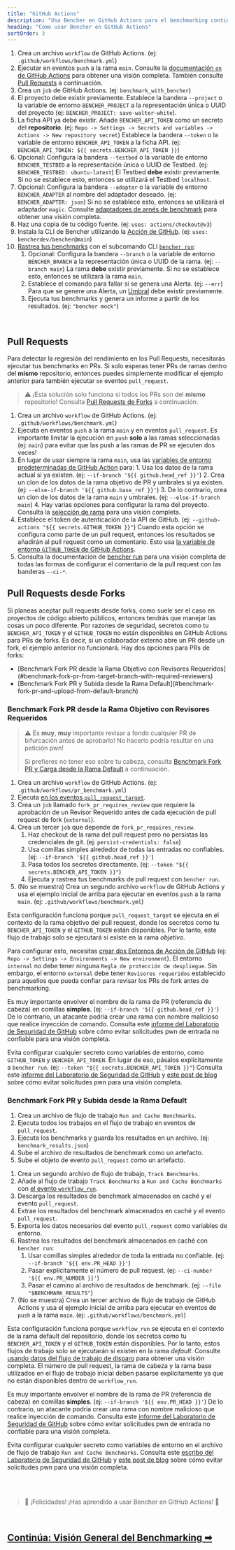 ```yaml
---
title: "GitHub Actions"
description: "Usa Bencher en GitHub Actions para el benchmarking continuo en pull requests"
heading: "Cómo usar Bencher en GitHub Actions"
sortOrder: 3
---
```



<GitHubActions1 />

1. Crea un archivo `workflow` de GitHub Actions. (ej: `.github/workflows/benchmark.yml`)
2. Ejecutar en eventos `push` a la rama `main`. Consulte la [documentación `on` de GitHub Actions](https://docs.github.com/es/actions/using-workflows/workflow-syntax-for-github-actions#on) para obtener una visión completa. También consulte [Pull Requests](#pull-requests) a continuación.
3. Crea un `job` de GitHub Actions. (ej: `benchmark_with_bencher`)
4. El proyecto debe existir previamente. Establece la bandera `--project` o la variable de entorno `BENCHER_PROJECT` a la representación única o UUID del proyecto (ej: `BENCHER_PROJECT: save-walter-white`).
5. La ficha API ya debe existir. Añade `BENCHER_API_TOKEN` como un secreto del **repositorio**. (ej: `Repo -> Settings -> Secrets and variables -> Actions -> New repository secret`) Establece la bandera `--token` o la variable de entorno `BENCHER_API_TOKEN` a la ficha API. (ej: `BENCHER_API_TOKEN: ${{ secrets.BENCHER_API_TOKEN }}`)
6. Opcional: Configura la bandera `--testbed` o la variable de entorno `BENCHER_TESTBED` a la representación única o UUID de Testbed. (ej: `BENCHER_TESTBED: ubuntu-latest`) El Testbed **debe** existir previamente. Si no se establece esto, entonces se utilizará el Testbed `localhost`.
7. Opcional: Configura la bandera `--adapter` o la variable de entorno `BENCHER_ADAPTER` al nombre del adaptador deseado. (ej: `BENCHER_ADAPTER: json`) Si no se establece esto, entonces se utilizará el adaptador `magic`. Consulte [adaptadores de arnés de benchmark](/docs/es/explanation/adapters) para obtener una visión completa.
8. Haz una copia de tu código fuente. (ej: `uses: actions/checkout@v3`)
9. Instala la CLI de Bencher utilizando la [Acción de GitHub](https://github.com/marketplace/actions/bencher-cli). (ej: `uses: bencherdev/bencher@main`)
10. [Rastrea tus benchmarks](/docs/es/how-to/track-benchmarks) con el subcomando CLI <code><a href="/docs/es/explanation/bencher-run">bencher run</a></code>:
    1.  Opcional: Configura la bandera `--branch` o la variable de entorno `BENCHER_BRANCH` a la representación única o UUID de la rama. (ej: `--branch main`) La rama **debe** existir previamente. Si no se establece esto, entonces se utilizará la rama `main`.
    2.  Establece el comando para fallar si se genera una Alerta. (ej: `--err`) Para que se genere una Alerta, un [Umbral](/docs/es/explanation/thresholds) debe existir previamente.
    3.  Ejecuta tus benchmarks y genera un informe a partir de los resultados. (ej: `"bencher mock"`)

<br/>

## Pull Requests

Para detectar la regresión del rendimiento en los Pull Requests, necesitarás ejecutar tus benchmarks en PRs.
Si solo esperas tener PRs de ramas dentro del **mismo** repositorio, entonces puedes simplemente modificar el ejemplo anterior para también ejecutar `on` eventos `pull_request`.

> ⚠️ ¡Esta solución solo funciona si todos los PRs son del **mismo** repositorio!
> Consulta [Pull Requests de Forks](#pull-requests-from-forks) a continuación.

<GitHubActions2 />

1. Crea un archivo `workflow` de GitHub Actions. (ej: `.github/workflows/benchmark.yml`)
1. Ejecuta en eventos `push` a la rama `main` y en eventos `pull_request`. Es importante limitar la ejecución en `push` **solo** a las ramas seleccionadas (ej: `main`) para evitar que las push a las ramas de PR se ejecuten dos veces!
2. En lugar de usar siempre la rama `main`, usa las [variables de entorno predeterminadas de GitHub Action](https://docs.github.com/es/actions/learn-github-actions/variables#default-environment-variables) para:
        1. Usa los datos de la rama actual si ya existen. (ej: `--if-branch '${{ github.head_ref }}'`)
        2. Crea un clon de los datos de la rama objetivo de PR y umbrales si ya existen. (ej: `--else-if-branch '${{ github.base_ref }}'`)
        3. De lo contrario, crea un clon de los datos de la rama `main` y umbrales. (ej: `--else-if-branch main`)
        4. Hay varias opciones para configurar la rama del proyecto. Consulta la [selección de rama](/docs/es/explanation/branch-selection) para una visión completa.
3. Establece el token de autenticación de la API de GitHub. (ej: `--github-actions "${{ secrets.GITHUB_TOKEN }}"`) Cuando esta opción se configura como parte de un pull request, entonces los resultados se añadirán al pull request como un comentario. Esto usa [la variable de entorno `GITHUB_TOKEN` de GitHub Actions](https://docs.github.com/es/actions/security-guides/automatic-token-authentication).
4. Consulta la documentación de [bencher run](/docs/es/explanation/bencher-run) para una visión completa de todas las formas de configurar el comentario de la pull request con las banderas `--ci-*`.

## Pull Requests desde Forks

Si planeas aceptar pull requests desde forks, como suele ser el caso en proyectos de código abierto públicos,
entonces tendrás que manejar las cosas un poco diferente.
Por razones de seguridad, secretos como tu `BENCHER_API_TOKEN` y el `GITHUB_TOKEN` no están disponibles en GitHub Actions para PRs de forks.
Es decir, si un colaborador externo abre un PR desde un fork, el ejemplo anterior no funcionará.
Hay dos opciones para PRs de forks:

<ul>
  <li>[Benchmark Fork PR desde la Rama Objetivo con Revisores Requeridos](#benchmark-fork-pr-from-target-branch-with-required-reviewers)</li>
  <li>[Benchmark Fork PR y Subida desde la Rama Default](#benchmark-fork-pr-and-upload-from-default-branch)</li>
</ul>

### Benchmark Fork PR desde la Rama Objetivo con Revisores Requeridos

> ⚠️ Es **muy**, **muy** importante revisar a fondo cualquier PR de bifurcación antes de aprobarlo!
> No hacerlo podría resultar en una petición pwn!
>
> Si prefieres no tener eso sobre tu cabeza, consulta [Benchmark Fork PR y Carga desde la Rama Default](#benchmark-fork-pr-y-carga-desde-la-rama-default) a continuación.

<GitHubActions3 />

1. Crea un archivo `workflow` de GitHub Actions. (ej: `.github/workflows/pr_benchmark.yml`)
1. Ejecuta [en los eventos `pull_request_target`](https://docs.github.com/es/actions/using-workflows/events-that-trigger-workflows#pull_request_target).
1. Crea un `job` llamado `fork_pr_requires_review` que requiere la aprobación de un Revisor Requerido antes de cada ejecución de pull request de fork (`external`).
1. Crea un tercer `job` que depende de `fork_pr_requires_review`.
   1. Haz checkout de la rama del pull request pero no persistas las credenciales de git. (ej: `persist-credentials: false`)
   2. Usa comillas simples alrededor de todas las entradas no confiables. (ej: `--if-branch '${{ github.head_ref }}'`)
   3. Pasa todos los secretos directamente. (ej: `--token "${{ secrets.BENCHER_API_TOKEN }}"`)
   4. Ejecuta y rastrea tus benchmarks de pull request con `bencher run`.
1. (No se muestra) Crea un segundo archivo `workflow` de GitHub Actions y usa el ejemplo inicial de arriba para ejecutar en eventos `push` a la rama `main`. (ej: `.github/workflows/benchmark.yml`)

Esta configuración funciona porque `pull_request_target` se ejecuta en el contexto de la rama objetivo del pull request,
donde los secretos como tu `BENCHER_API_TOKEN` y el `GITHUB_TOKEN` están disponibles.
Por lo tanto, este flujo de trabajo solo se ejecutará si existe en la rama _objetivo_.

Para configurar esto, necesitas [crear dos Entornos de Acción de GitHub](https://docs.github.com/es/actions/deployment/targeting-different-environments/using-environments-for-deployment#using-an-environment)
(ej: `Repo -> Settings -> Environments -> New environment`).
El entorno `internal` no debe tener ninguna `Regla de protección de despliegue`.
Sin embargo, el entorno `external` debe tener `Revisores requeridos` establecido para aquellos que pueda confiar para revisar los PRs de fork antes de benchmarking.

Es muy importante envolver el nombre de la rama de PR (referencia de cabeza) en comillas **simples**. (ej: `--if-branch '${{ github.head_ref }}'`) De lo contrario, un atacante podría crear una rama con nombre malicioso que realice inyección de comando. Consulta este [informe del Laboratorio de Seguridad de GitHub](https://securitylab.github.com/research/github-actions-untrusted-input/) sobre cómo evitar solicitudes pwn de entrada no confiable para una visión completa.

Evita configurar cualquier secreto como variables de entorno, como `GITHUB_TOKEN` y `BENCHER_API_TOKEN`.
En lugar de eso, pásalos explícitamente a `bencher run`. (ej: `--token "${{ secrets.BENCHER_API_TOKEN }}"`)
Consulta este [informe del Laboratorio de Seguridad de GitHub](https://securitylab.github.com/research/github-actions-preventing-pwn-requests/)
y [este post de blog](https://nathandavison.com/blog/github-actions-and-the-threat-of-malicious-pull-requests)
sobre cómo evitar solicitudes pwn para una visión completa.

### Benchmark Fork PR y Subida desde la Rama Default

<GitHubActions4 />

1. Crea un archivo de flujo de trabajo `Run and Cache Benchmarks`.
2. Ejecuta todos los trabajos en el flujo de trabajo en eventos de `pull_request`.
3. Ejecuta los benchmarks y guarda los resultados en un archivo. (ej: `benchmark_results.json`)
4. Sube el archivo de resultados de benchmark como un artefacto.
5. Sube el objeto de evento `pull_request` como un artefacto.

<GitHubActions5 />

1. Crea un segundo archivo de flujo de trabajo, `Track Benchmarks`.
2. Añade al flujo de trabajo `Track Benchmarks` a `Run and Cache Benchmarks` con [el evento `workflow_run`](https://docs.github.com/es/actions/using-workflows/events-that-trigger-workflows#workflow_run).
3. Descarga los resultados de benchmark almacenados en caché y el evento `pull_request`.
4. Extrae los resultados del benchmark almacenados en caché y el evento `pull_request`.
5. Exporta los datos necesarios del evento `pull_request` como variables de entorno.
6. Rastrea los resultados del benchmark almacenados en caché con `bencher run`:
   1. Usar comillas simples alrededor de toda la entrada no confiable. (ej: `--if-branch '${{ env.PR_HEAD }}'`)
   2. Pasar explícitamente el número de pull request. (ej: `--ci-number '${{ env.PR_NUMBER }}'`)
   3. Pasar el camino al archivo de resultados de benchmark. (ej: `--file "$BENCHMARK_RESULTS"`)
1. (No se muestra) Crea un tercer archivo de flujo de trabajo de GitHub Actions y usa el ejemplo inicial de arriba para ejecutar en eventos de `push` a la rama `main`. (ej: `.github/workflows/benchmark.yml`)

Esta configuración funciona porque `workflow_run` se ejecuta en el contexto de la rama default del repositorio,
donde los secretos como tu `BENCHER_API_TOKEN` y el `GITHUB_TOKEN` están disponibles.
Por lo tanto, estos flujos de trabajo solo se ejecutarán si existen en la rama _default_.
Consulte [usando datos del flujo de trabajo de disparo](https://docs.github.com/es/actions/using-workflows/events-that-trigger-workflows#using-data-from-the-triggering-workflow) para obtener una visión completa.
El número de pull request, la rama de cabeza y la rama base utilizados en el flujo de trabajo inicial deben pasarse explícitamente ya que no están disponibles dentro de `workflow_run`.

Es muy importante envolver el nombre de la rama de PR (referencia de cabeza) en comillas **simples**. (ej: `--if-branch '${{ env.PR_HEAD }}'`) De lo contrario, un atacante podría crear una rama con nombre malicioso que realice inyección de comando. Consulta este [informe del Laboratorio de Seguridad de GitHub](https://securitylab.github.com/research/github-actions-untrusted-input/) sobre cómo evitar solicitudes pwn de entrada no confiable para una visión completa.

Evita configurar cualquier secreto como variables de entorno en el archivo de flujo de trabajo `Run and Cache Benchmarks`.
Consulta este [escribo del Laboratorio de Seguridad de GitHub](https://securitylab.github.com/research/github-actions-preventing-pwn-requests/)
y [este post de blog](https://nathandavison.com/blog/github-actions-and-the-threat-of-malicious-pull-requests)
sobre cómo evitar solicitudes pwn para una visión completa.

<br/>
<br/>

> 🐰 ¡Felicidades! ¡Has aprendido a usar Bencher en GitHub Actions! 🎉

<br/>

<h2><a href="/docs/es/explanation/benchmarking">Continúa: Visión General del Benchmarking ➡</a></h2>
